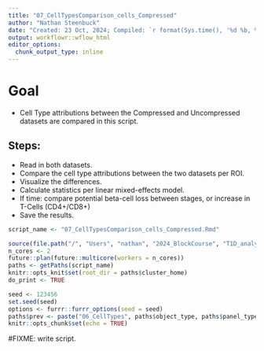 ```yaml
---
title: "07_CellTypesComparison_cells_Compressed"
author: "Nathan Steenbuck"
date: "Created: 23 Oct, 2024; Compiled: `r format(Sys.time(), '%d %b, %')`"
output: workflowr::wflow_html
editor_options:
  chunk_output_type: inline
---
```



# **Goal**

- Cell Type attributions between the Compressed and Uncompressed datasets are compared in this script.

## Steps:
- Read in both datasets.
- Compare the cell type attributions between the two datasets per ROI.
- Visualize the differences.
- Calculate statistics per linear mixed-effects model.
- If time: compare potential beta-cell loss between stages, or increase in T-Cells (CD4+/CD8+)
- Save the results.


```r
script_name <- "07_CellTypesComparison_cells_Compressed.Rmd"

source(file.path("/", "Users", "nathan", "2024_BlockCourse", "T1D_analysis", "helpers.R"))
n_cores <- 2
future::plan(future::multicore(workers = n_cores))
paths <- getPaths(script_name)
knitr::opts_knit$set(root_dir = paths$cluster_home)
do_print <- TRUE

seed <- 123456
set.seed(seed)
options <- furrr::furrr_options(seed = seed)
paths$prev <- paste("06_CellTypes", paths$object_type, paths$panel_type, sep = "_")
knitr::opts_chunk$set(echo = TRUE)
```

#FIXME: write script.